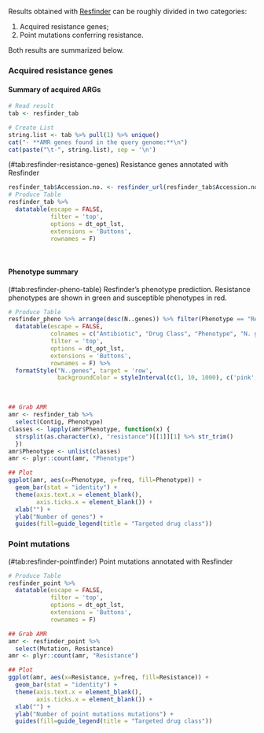 Results obtained with [Resfinder](https://cge.cbs.dtu.dk/services/ResFinder/) can be roughly divided in two categories:

1. Acquired resistance genes;
2. Point mutations conferring resistance.

Both results are summarized below.

### Acquired resistance genes

#### Summary of acquired ARGs

```r
# Read result
tab <- resfinder_tab

# Create List
string.list <- tab %>% pull(1) %>% unique()
cat("- **AMR genes found in the query genome:**\n")
cat(paste("\t-", string.list), sep = '\n')
```

<caption>(#tab:resfinder-resistance-genes) Resistance genes annotated with Resfinder</caption>
```r
resfinder_tab$Accession.no. <- resfinder_url(resfinder_tab$Accession.no.)
# Produce Table
resfinder_tab %>%
  datatable(escape = FALSE,
            filter = 'top',
            options = dt_opt_lst,
            extensions = 'Buttons',
            rownames = F)
```
<br>

#### Phenotype summary

<caption>(#tab:resfinder-pheno-table) Resfinder's phenotype prediction. Resistance phenotypes are shown in green and susceptible phenotypes in red.</caption>
```r
# Produce Table
resfinder_pheno %>% arrange(desc(N..genes)) %>% filter(Phenotype == "Resistant" | Phenotype == "No resistance") %>%
  datatable(escape = FALSE,
            colnames = c("Antibiotic", "Drug Class", "Phenotype", "N. genes", "Genetic background"),
            filter = 'top',
            options = dt_opt_lst,
            extensions = 'Buttons',
            rownames = F) %>%
  formatStyle("N..genes", target = 'row', 
              backgroundColor = styleInterval(c(1, 10, 1000), c('pink','lightgreen','green', 'darkgreen')))
```
<br>

```r
## Grab AMR
amr <- resfinder_tab %>%
  select(Contig, Phenotype)
classes <- lapply(amr$Phenotype, function(x) {
  strsplit(as.character(x), "resistance")[[1]][1] %>% str_trim()
  })
amr$Phenotype <- unlist(classes)
amr <- plyr::count(amr, "Phenotype")

## Plot
ggplot(amr, aes(x=Phenotype, y=freq, fill=Phenotype)) +
  geom_bar(stat = "identity") +
  theme(axis.text.x = element_blank(),
        axis.ticks.x = element_blank()) +
  xlab("") +
  ylab("Number of genes") +
  guides(fill=guide_legend(title = "Targeted drug class"))
```

### Point mutations

<caption>(#tab:resfinder-pointfinder) Point mutations annotated with Resfinder</caption>
```r
# Produce Table
resfinder_point %>%
  datatable(escape = FALSE,
            filter = 'top',
            options = dt_opt_lst,
            extensions = 'Buttons',
            rownames = F)
```

```r
## Grab AMR
amr <- resfinder_point %>%
  select(Mutation, Resistance)
amr <- plyr::count(amr, "Resistance")

## Plot
ggplot(amr, aes(x=Resistance, y=freq, fill=Resistance)) +
  geom_bar(stat = "identity") +
  theme(axis.text.x = element_blank(),
        axis.ticks.x = element_blank()) +
  xlab("") +
  ylab("Number of point mutations mutations") +
  guides(fill=guide_legend(title = "Targeted drug class"))
```

